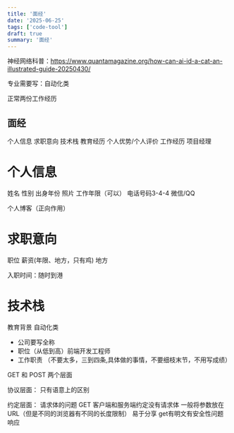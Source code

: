 ```yaml
---
title: '面经'
date: '2025-06-25'
tags: ['code-tool']
draft: true
summary: '面经'
---
```


神经网络科普：https://www.quantamagazine.org/how-can-ai-id-a-cat-an-illustrated-guide-20250430/

专业需要写：自动化类

正常两份工作经历

## 面经

个人信息
求职意向
技术栈
教育经历
个人优势/个人评价
工作经历
项目经理



# 个人信息

姓名 性别 出身年份 照片 工作年限（可以） 电话号码3-4-4 微信/QQ

个人博客（正向作用）


# 求职意向
职位
薪资(年限、地方，只有鸡)
地方

入职时间：随时到港

# 技术栈

教育背景 自动化类

* 公司要写全称
* 职位（从低到高）前端开发工程师
* 工作职责 （不要太多，三到四条,具体做的事情，不要细枝末节，不用写成绩）


GET 和 POST
两个层面

协议层面： 只有语意上的区别

约定层面： 
请求体的问题  GET 客户端和服务端约定没有请求体 一般将参数放在URL（但是不同的浏览器有不同的长度限制） 易于分享 get有明文有安全性问题
响应




